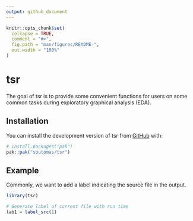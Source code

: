 ```yaml
---
output: github_document
---
```


<!-- README.md is generated from README.Rmd. Please edit that file -->

```r
knitr::opts_chunk$set(
  collapse = TRUE,
  comment = "#>",
  fig.path = "man/figures/README-",
  out.width = "100%"
)
```

# tsr

<!-- badges: start -->
<!-- badges: end -->

The goal of tsr is to provide some convenient functions for users on some common tasks during exploratory graphical analysis (EDA).

## Installation

You can install the development version of tsr from [GitHub](https://github.com/) with:

``` r
# install.packages("pak")
pak::pak("soutomas/tsr")
```

## Example

Commonly, we want to add a label indicating the source file in the output. 

```r
library(tsr)

# Generate label of current file with run time 
lab1 = label_src(1)
```

<!-- You'll still need to render `README.Rmd` regularly, to keep `README.md` up-to-date. `devtools::build_readme()` is handy for this. -->
